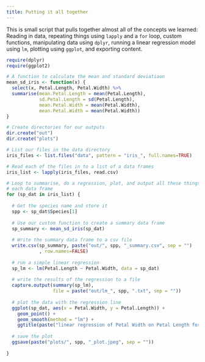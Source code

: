 ```yaml
---
title: Putting it all together
---
```


This is small script that pulls together almost all of the concepts we learned: 
Reading in data, repeating things using `lapply` and a `for` loop, custom functions, 
manipulating data using `dplyr`, running a linear regression model using `lm`, 
plotting using `ggplot`, and exporting content.

```r
require(dplyr)
require(ggplot2)

# A function to calculate the mean and standard deviatiaon
mean_sd_iris <- function(x) {
  select(x, Petal.Length, Petal.Width) %>%
  summarise(mean.Petal.Length = mean(Petal.Length), 
            sd.Petal.Length = sd(Petal.Length), 
            mean.Petal.Width = mean(Petal.Width), 
            mean.Petal.Width = mean(Petal.Width))
}

# Create directories for our outputs
dir.create("out")
dir.create("plots")

# List our files in the data directory
iris_files <- list.files("data", pattern = "iris_", full.names=TRUE)

# Read each of the files in to a list of a data frames
iris_list <- lapply(iris_files, read.csv)

# Loop to summarise, do a regression, plot, and output all these things for 
# each data frame
for (sp_dat in iris_list) {
  
  # Get the species name and store it
  spp <- sp_dat$Species[1]
  
  # Use our custom function to create a summary data frame
  sp_summary <- mean_sd_iris(sp_dat)
  
  # Write the summary data frame to a csv file
  write.csv(sp_summary, paste("out/", spp, "_summary.csv", sep = "")
            , row.names=FALSE)
  
  # run a simple linear regression
  sp_lm <- lm(Petal.Length ~ Petal.Width, data = sp_dat)
  
  # write the results of the regression to a file
  capture.output(summary(sp_lm), 
                 file = paste("out/lm_", spp, ".txt", sep = ""))
  
  # plot the data with the regression line
  ggplot(sp_dat, aes(x = Petal.Width, y = Petal.Length)) + 
    geom_point() + 
    geom_smooth(method = "lm") + 
    ggtitle(paste("linear regression of Petal Width on Petal Length for Iris ", spp, sep=""))
  
  # save the plot
  ggsave(paste("plots/", spp, "_plot.jpeg", sep = ""))
  
}
```

